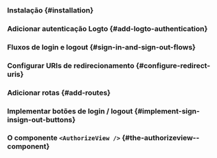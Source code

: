 

<GuideTip />

### Instalação \{#installation}

<Installation />

### Adicionar autenticação Logto \{#add-logto-authentication}

<AddAuthentication />

### Fluxos de login e logout \{#sign-in-and-sign-out-flows}

<SignInAndSignOutFlows />

### Configurar URIs de redirecionamento \{#configure-redirect-uris}

<ConfigureRedirectUris />

### Adicionar rotas \{#add-routes}

<AddRoutes />

### Implementar botões de login / logout \{#implement-sign-insign-out-buttons}

<ImplementButtons />

### O componente `<AuthorizeView />` \{#the-authorizeview--component}

<AuthorizeViewComponent />

<Checkpoint />
